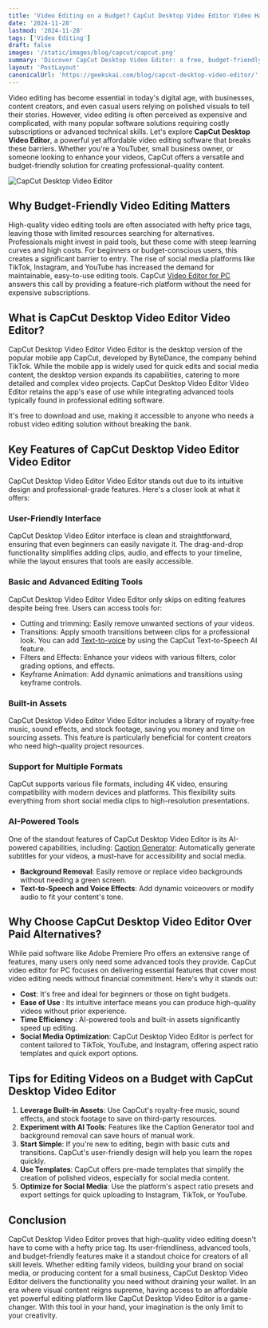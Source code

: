 ```yaml
---
title: 'Video Editing on a Budget? CapCut Desktop Video Editor Video Has You Covered'
date: '2024-11-28'
lastmod: '2024-11-28'
tags: ['Video Editing']
draft: false
images: '/static/images/blog/capcut/capcut.png'
summary: 'Discover CapCut Desktop Video Editor: a free, budget-friendly tool with pro features for easy video editing.'
layout: 'PostLayout'
canonicalUrl: 'https://geekskai.com/blog/capcut-desktop-video-editor/'
---
```



Video editing has become essential in today's digital age, with businesses, content creators, and even casual users relying on polished visuals to tell their stories. However, video editing is often perceived as expensive and complicated, with many popular software solutions requiring costly subscriptions or advanced technical skills. Let's explore **CapCut Desktop Video Editor**, a powerful yet affordable video editing software that breaks these barriers. Whether you're a YouTuber, small business owner, or someone looking to enhance your videos, CapCut offers a versatile and budget-friendly solution for creating professional-quality content.

![CapCut Desktop Video Editor](/static/images/blog/capcut/capcut.png)


## Why Budget-Friendly Video Editing Matters
High-quality video editing tools are often associated with hefty price tags, leaving those with limited resources searching for alternatives. Professionals might invest in paid tools, but these come with steep learning curves and high costs. For beginners or budget-conscious users, this creates a significant barrier to entry. The rise of social media platforms like TikTok, Instagram, and YouTube has increased the demand for maintainable, easy-to-use editing tools. CapCut [Video Editor for PC](https://www.capcut.com/tools/desktop-video-editor) answers this call by providing a feature-rich platform without the need for expensive subscriptions.

## What is CapCut Desktop Video Editor Video Editor?
CapCut Desktop Video Editor Video Editor is the desktop version of the popular mobile app CapCut, developed by ByteDance, the company behind TikTok. While the mobile app is widely used for quick edits and social media content, the desktop version expands its capabilities, catering to more detailed and complex video projects. CapCut Desktop Video Editor Video Editor retains the app's ease of use while integrating advanced tools typically found in professional editing software.

It's free to download and use, making it accessible to anyone who needs a robust video editing solution without breaking the bank.


## Key Features of CapCut Desktop Video Editor Video Editor
CapCut Desktop Video Editor Video Editor stands out due to its intuitive design and professional-grade features. Here's a closer look at what it offers:
### User-Friendly Interface
CapCut Desktop Video Editor interface is clean and straightforward, ensuring that even beginners can easily navigate it. The drag-and-drop functionality simplifies adding clips, audio, and effects to your timeline, while the layout ensures that tools are easily accessible.
### Basic and Advanced Editing Tools
CapCut Desktop Video Editor Video Editor only skips on editing features despite being free. Users can access tools for:

- Cutting and trimming: Easily remove unwanted sections of your videos.
- Transitions: Apply smooth transitions between clips for a professional look. You can add [Text-to-voice](https://www.capcut.com/tools/text-to-speech) by using the CapCut Text-to-Speech AI feature.
- Filters and Effects: Enhance your videos with various filters, color grading options, and effects.
- Keyframe Animation: Add dynamic animations and transitions using keyframe controls.

### Built-in Assets
CapCut Desktop Video Editor Video Editor includes a library of royalty-free music, sound effects, and stock footage, saving you money and time on sourcing assets. This feature is particularly beneficial for content creators who need high-quality project resources.
### Support for Multiple Formats
CapCut supports various file formats, including 4K video, ensuring compatibility with modern devices and platforms. This flexibility suits everything from short social media clips to high-resolution presentations.


### AI-Powered Tools
One of the standout features of CapCut Desktop Video Editor is its AI-powered capabilities, including:
[Caption Generator](https://www.capcut.com/tools/auto-caption-generator): Automatically generate subtitles for your videos, a must-have for accessibility and social media.
- **Background Removal**: Easily remove or replace video backgrounds without needing a green screen.
- **Text-to-Speech and Voice Effects**: Add dynamic voiceovers or modify audio to fit your content's tone.

## Why Choose CapCut Desktop Video Editor Over Paid Alternatives?
While paid software like Adobe Premiere Pro offers an extensive range of features, many users only need some advanced tools they provide. CapCut video editor for PC focuses on delivering essential features that cover most video editing needs without financial commitment. Here's why it stands out:
- **Cost**: It's free and ideal for beginners or those on tight budgets.
- **Ease of Use** : Its intuitive interface means you can produce high-quality videos without prior experience.
- **Time Efficiency** : AI-powered tools and built-in assets significantly speed up editing.
- **Social Media Optimization**: CapCut Desktop Video Editor is perfect for content tailored to TikTok, YouTube, and Instagram, offering aspect ratio templates and quick export options.

## Tips for Editing Videos on a Budget with CapCut Desktop Video Editor


1. **Leverage Built-in Assets**: Use CapCut's royalty-free music, sound effects, and stock footage to save on third-party resources.
2. **Experiment with AI Tools**: Features like the Caption Generator tool and background removal can save hours of manual work.
3. **Start Simple**: If you're new to editing, begin with basic cuts and transitions. CapCut's user-friendly design will help you learn the ropes quickly.
4. **Use Templates**: CapCut offers pre-made templates that simplify the creation of polished videos, especially for social media content.
5. **Optimize for Social Media**: Use the platform's aspect ratio presets and export settings for quick uploading to Instagram, TikTok, or YouTube.

## Conclusion

CapCut Desktop Video Editor proves that high-quality video editing doesn't have to come with a hefty price tag. Its user-friendliness, advanced tools, and budget-friendly features make it a standout choice for creators of all skill levels. Whether editing family videos, building your brand on social media, or producing content for a small business, CapCut Desktop Video Editor delivers the functionality you need without draining your wallet.
In an era where visual content reigns supreme, having access to an affordable yet powerful editing platform like CapCut Desktop Video Editor is a game-changer. With this tool in your hand, your imagination is the only limit to your creativity.
